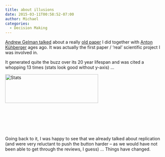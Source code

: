 ```yaml
---
title: about illusions
date: 2015-03-11T00:58:52-07:00
author: Michael
categories:
  - Decision Making
---
```

[Andrew Gelman talked](http://andrewgelman.com/2015/03/10/the-illusion-of-the-illusion-of-control/) about a really [old paper](http://www.schulte-mecklenbeck.com/pubs/Kuehberger1995.pdf) I did together with [Anton Kühberger](http://www.uni-salzburg.at/index.php?id=29678) ages ago. It was actually the first paper / &#8216;real&#8217; scientific project I was involved in.

It generated quite the buzz over its 20 year lifespan and was cited a whopping 13 times (stats look good without y-axis) &#8230;

[<img class="alignleft size-medium wp-image-395" src="/uploads//2015/03/Screen-Shot-2015-03-11-at-08.55.15-300x93.png" alt="Stats" width="300" height="93" srcset="2015/03/Screen-Shot-2015-03-11-at-08.55.15-300x93.png 300w, 2015/03/Screen-Shot-2015-03-11-at-08.55.15.png 378w" sizes="(max-width: 300px) 100vw, 300px" />](/uploads//2015/03/Screen-Shot-2015-03-11-at-08.55.15.png)

&nbsp;

&nbsp;

&nbsp;

Going back to it, I was happy to see that we already talked about replication (and were very reluctant to push the button harder &#8211; as we would have not been able to get through the reviews, I guess) &#8230; Things have changed.